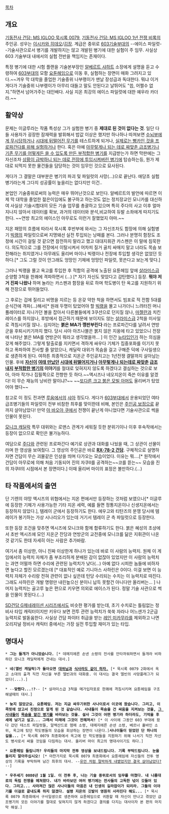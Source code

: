 [[목차]]
== 개요 ==
[[기동전사 건담: MS IGLOO 묵시록 0079]], [[기동전사 건담: MS IGLOO 1년 전쟁 비록]]의 주인공. 성우는 [[이시카와 히데오]]/[[김장]].
계급은 중위로 [[603부대|603기술부대]]의 --에이스 파일럿--기술사관으로서 병기를 개발하지는 않고 개발된 병기에 대한 실험이 주 임무. 사실상 603 기술부대 내에서의 실험 전반을 책임지는 존재이다.

특정 병기에 대한  시험 플랜을 기술본부장인 [[알베르트 샤하트]] 소장에게 설명을 듣고 수령하여 [[603부대]]의 모함 [[요툰헤임]]으로 이동 후, 실험하는 장면이 매화 그려지고 있다.~~겨우 막 대학을 졸업한 기술중위 나부랭이가 맨날 장성급과 독대한다. 뭐냐 이거 게다가 기술중위 나부랭이가 아무리 대들고 말도 안된다고 날뛰어도 "씁, 어쩔수 없지."하면서 넘어가주는 대인배다. 사실 지온 최강의 에이스 파일럿에 대한 예우라 카더라.~~

== 활약상 ==
문제는 이글루라는 작품 특성상 그가 실험한 병기 중 '''제대로 된 것이 없다는 것'''. 일단 다들 사용자가 굉장한 잠재력을 발휘해서 밥값 이상은 했지만 하나하나 따져보면 [[요르문간드#s-3|수뇌부에게 무시당하거나]] [[힐돌브|시대에 뒤떨어진 무기]]를 테스트하게 되거나, [[주다|실제로는 뻥카인 것을 프로파간다를 위해 실험]]하거나 한다. 혹은 아예 [[제곡크|아무렇게나 되는 데로 짜맞춘 급조병기]]나 [[옥고#s-2|기존 무기를 어떻게든 쓸 수 있도록 만든 부적합한 병기]]를 지급받는가 하면 막판에는 그 자신조차 [[빅랭|상황이 급박하니 되는 데로 전장에 투입시켜버린 병기]]에 탑승하는등, 뭔가 제대로 되먹지 못한 물건들을 담당하는 것이 임무인 것으로 묘사된다.

게다가 그 결말은 대부분은 병기의 파괴 및 파일럿의 사망(...)으로 끝난다. 애당초 실험 병기라는게 그다지 성공률이 높을리는 없다지만 이건..

본업인 기술중위로써의 능력은 매우 뛰어난것으로 보인다. 알베르트의 발언에 따르면 이제 막 대학을 졸업한 젊은이임에도 불구하고 하는것도 없는 정치장교인 모니카를 대신하여 사실상 기술시험대의 모든 기술 업무를 총괄하고 있으며 특히 주다의 사고 이후 얼마 지나지 않아서 데이터를 확보, 과거의 데이터와 분석,비교하여 듀발 소좌에게 따지기도 한다. ~~연방 최고의 에이스인 아무로도 이런거 잘했었지 아마.~~ 

지온 패망의 흐름에 따라서 묵시록 후반부에 와서는 그 자신조차도 함장에 의해 실험병기 [[빅랭]]의 파일럿으로써 지명돼선 실전 투입되는 낭패를 본다. 그러나 분명히 함장도 조정에 시간이 걸릴 것 같으면 참전하지 말라고 했고 대대지휘관 카스펜은 이 말에 침묵한다. 의도적으로 그를 전장에서 이탈시켜서 어차피 질거 골치 싸매지 말고 너라도 목숨 보전해라는 취지였거나 아무래도 올리버 마이나 빅랭이나 전장에 투입할 생각은 없었던 듯 하다.[* 그도 그럴 것이 안그래도 엉망인 기체에 엉망인 파일럿, 못쓴다고 보는게 맞다.] 

그러나 빅랭을 몰고 옥고를 투입한 후 적함의 공격에 노출된 요툰헤임 앞에 [[살라미스급]] 순양함 3척을 한쾌에 격파하면서 (...) [* 자기 자신도 맞았다고 감탄했다.] 등장. '''뭐야 저거 진짜 나왔나''' 하며 놀라는 카스펜과 함장을 뒤로 하며 학도병이 탄 옥고를 지원하기 위해 전장으로 뛰어들었다.

그 후로는 겁에 질리고 비명을 지르는 등 온갖 약한 척을 하면서도 빔포로 적 전함 5대를 순식간에 격파(...)해서[* 원래 두명이 탔었어야 할 [[빅랭]]을 몰고 나가더니 느려터진 머니퓰레이터로 지나가던 볼을 잡아서 다른볼들에게 3쿠션으로 던지질 않나, [[마젤란급|마젤란]]과 치킨 레이스를 하지않나, 후방에서 접근하기 때문에 보이지도 않는 [[살라미스급]] 2척을 미사일로 격침시키질 않나.. 심지어는 '''붉은 MA가 깽판부린다''' 라는 프로파간다를 날려서 연방군을 후퇴시키기까지 했다. 당시 샤아 아즈나블은 붉지 않은 지옹에 타고 있었으니 전장에 나타난 붉은 MA를 연방군이 뭐라고 생각했을까... ] 이 인간 [[뉴타입]]인가 하는 의심을 갖게 해주었다. 그렇게 탈출로를 지키면서 격하게 싸우다 기체가 집중포화를 이기지 못하고 폭파하여 전사할 줄 알았으나, 캐딜락 대위가 목숨을 걸고 구해준 덕에 구사일생으로 생존하게 된다. 여하튼 최종적으로 지온군 주인공치고는 1년전쟁 결말까지 살아남는 인물. 후에 '''[[요르문간드#s-3|자신이]] [[힐돌브|여태 만났던]] [[주다|시대에 뒤떨어지거나]] [[제곡크|아무렇게나 되는데로 짜맞춘]] [[옥고#s-2|급조 내지]] [[빅랭|부적합한 병기]]의 이야기'''를 절대로 잊혀지지 않도록 하겠다고 결심하는 것으로 보아, 아마 작가나 집필쪽으로 전향한 듯 하다.~~액시즈나 네오지온이 죽쓴 이유를 알겠다! 이 무슨 재능의 낭비란 말이냐?~~ ~~[[네오 지옹|또다른 크고 붉은 모빌 아머]]도 올리버가 탔었어야 했다~~

참고로 이 정도 전과면 [[루움 전역|루움]]에서의 [[샤아 아즈나블|샤아]] 정도다. 게다가 [[603부대]]에서 운용되었던 여타 급조병기들의 파일럿이 전부 비참한 최후를 맞이한데 비해, 본인은 [[주인공 보정]]으로 끝까지 살아남았다! 만약 [[아 바오아 쿠]]에서 전쟁이 끝난게 아니었다면 기술사관으로 썩을 인물이 못된다.

[[모니크 캐딜락]] 특무 대위와는 로맨스 관계가 세워질 듯한 분위기이나 이후 후속작에서는 등장이 없으므로 확인은 불가능하다. 

여담으로 [[주다]]와 관련된 프로파간다 예기로 상관과 대화를 나눴을 때, 그 상관이 선물이라며 한 영상을 보여줬다. 그 영상의 주인공은 바로 '''[[건담(기동전사 건담)|RX-78-2 건담]]'''. 구체적으로 설명하자면 건담이 무슨 괴물같은 인상을 띄며 다가오는 모습이었다. 이유는 뭐....[* 원작에서 건담이 아무로에 의해 처음 기동되어 진의 자쿠II를 공격하는~~코를 뜯는~~ 모습을 진의 자쿠II의 시점에서 본 장면이다.] 이때 올리버 마이의 표정은 볼만하다.(...)

== 타 작품에서의 출연 ==
단 기렌의 야망 엑시즈의 위협에서는 지온 편에서만 등장하는 것처럼 보였으나[* 이글루에 등장한 기체가 사용가능한 기타 지온 세력, 예를 들면 정통지온이나 신생지온에서는 등장하지 않았다.], 템레이 군에서 등장하기도 한다. 에우고와 티탄즈의 분쟁 당시에 템레이가 봉기하는 가상 시나리오가 있는데 거기서 템레이 군 측 파일럿으로 등장한다.  

또한 등장 조건을 맞추면 엑시즈에 모니크와 함께 합류하기도 한다. 붉은 혜성의 초상에서 초반 엑시즈에 모인 지온군 잔당과 연방군의 교전중에 모니크를 닮은 지휘관이 나온 것 같기도 한데 자세히 아는 사람은 추가바람. 

여기서 좀 이상한, 아니 진짜 이상한게 하나가 있는데 바로 이 사람의 능력치. 원체 이 게임에서의 능력치 자체가 좀 부조리하게 분배된 감이 없잖아 있었지만 이 사람의 능력치는 과연 어떨까 하면 수리에 관련된 능력치가 낮다(...) 아예 없다 시피한 놈들에 비하자면 높다고 할진 모르겠는데 [* 대표적인 예로 기니아스 사하린은 0이다. 이걸 보면 이 능력치 자체가 수리랑 전혀 관련이 없나 싶은데 턴당 수리되는 수치는 이 능력치로 따진다. 그래도 사하린은 개발 명령만 내린높으신 분이니 납득 못할건 아니다만 올리버는... ] 나머지 능력치는 골고루 높은 편으로 키우면 의외로 에이스가 된다. 정말 기술 사관으로 썩을 인물이 못된다.(...)

[[SD건담 G제네레이션 시리즈]]에서도 비슷한 평가를 받는데, 초기 수치로는 틀림없는 정비사 타입 캐릭터이지만 키우다 보면 전투 관련 능력치가 쑥쑥 자라나 어느샌가 2군급 능력치로 발돋움한다. 사실상 건담 파이터 취급을 받는 [[레인 미카무라]]를 제외하고 나면 오리지널 정비사 캐릭터 중에서는 가장 실전 투입할 재미가 있는 타입.


== 명대사 ==
 * '''그는 들개가 아니었습니다.''' [* 데메지에른 손넨 소령의 전사를 안타까워하면서 들개라 비하하던 모니크 캐딜락에게 건내는 대사.]

 * '''네(엘빈 캐딜락)가 돌아오면 [[모니크 캐딜락|대위]]님과 [[사망 플래그|식사라도 같이 하자.]]''' [* 묵시록 0079 2화에서 옥고 소대의 출격 직전 자신을 부른 엘빈과의 대화중. 이 대사는 결국 엘빈의 사망플래그가 되었다(...).]

 * --'''맞췄다...!?'''-- [* 살라미스급 3척을 메가입자포로 한쾌에 격침시키며 요툰헤임을 구조해낼때의 대사.]

 * '''늦지 않았군요. 요툰헤임. 저는 지금 싸우기위한 사나이로서 이곳에 왔습니다. 그리고, 이 콕핏에 앉고서 진정으로 알게 된 것 같습니다. 사내들이 목숨을 건 싸움을 지켜보는 것을, [[힐돌브|그 사내]][[주다|들이]] [[제곡크|목숨을 맡]][[옥고#s-2|긴 병기]]를 바라보는 것을. 설사 그것이 어떤 병기라 하더라도, 기억을 후세에 남기고 싶고... 그래서 미래에 그것이 전해져서!''' [* 이 사이에 그동안 603 부대에 왔다 갔던 테스트 파일럿들, 알렉산드로 헴메 소령, 데메지에른 손넨 소령, 베르너 홀바인 소위, 옥고에 탔던 학도병들의 모습을 회상하는 장면이 나온다.]'''사나이들이 믿었던 단 하나의 길을...''' [* 묵시록 0079 최종화에서 옥고에 탄 학도병들을 지원하기 위해 나서기 직전 자신도 병사로서 싸울 것임을 다짐하는 대사. 올리버 마이 최고의 명대사이기도 하다.]

 * '''요툰헤임 들립니까? 우리들의 마지막 전투 영상을 보내드립니다. 기록 부탁드립니다. 눈을 돌리지 말아주십시오!''' [* 마찬가지로 묵시록 0079 최종화에서 요툰헤임에 자신들의 전투 영상의 기록을 부탁하며 남긴 최후의 대사. --[[주인공 보정|유언 처럼 절박하게 내뱉었지만 결국 살아남았다?]]--]

 * '''우주세기 0080년 1월 1일. 이 전투 후, 나는 기술 중위로서의 임무를 마쳤다. 내 나름대로의 독립 전쟁을 헤쳐왔다. 내가 바라보던 여러 병기에는 전사들의 고독한 넋이 깃들어 있다. 그리고... 사라져간 많은 사나이들의 마음은 내 인생의 길라잡이가 되리라. 그들의 이야기를 이걸로 끝내도록 하지 않겠다. 설령 지온의 깃발이 영원히 사라진다 해도...''' [* 묵시록 0079 최종화에서 구사일생으로 생존하여 요툰헤임으로 귀환할 때 자신이 만나고 겪었던 급조병기의 모든 이야기를 절대로 잊혀지지 않게 하겠다고 결의를 다지는 대사이자 본 편의 마지막 해설.]

